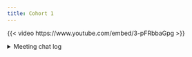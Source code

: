 ```yaml
---
title: Cohort 1
---
```

{{< video https://www.youtube.com/embed/3-pFRbbaGpg >}}

<details>
<summary>
Meeting chat log
</summary>
```
00:43:56	Tinashe Tapera:	https://www.tidyverse.org/blog/2017/12/workflow-vs-script/
00:45:19	Jon Harmon (jonthegeek):	That blog led to one of my favorite hex stickers: "Everything I Know Is From Jenny Bryan" https://raw.githubusercontent.com/MonkmanMH/EIKIFJB/main/EIKIFJB_sigmar_hex.png
```
</details>
